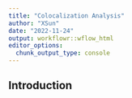 ```yaml
---
title: "Colocalization Analysis"
author: "XSun"
date: "2022-11-24"
output: workflowr::wflow_html
editor_options:
  chunk_output_type: console
---
```


## Introduction

```r

```

